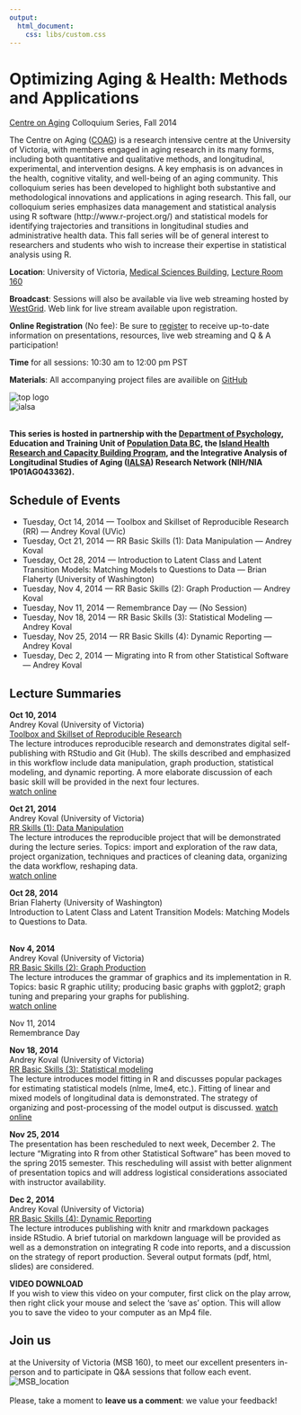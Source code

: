 ```yaml
---
output:
  html_document:
    css: libs/custom.css
---
```


Optimizing Aging & Health: Methods and Applications  
===  
[Centre on Aging](http://www.coag.uvic.ca/) Colloquium Series, Fall 2014     

The Centre on Aging ([COAG](http://www.coag.uvic.ca/)) is a research intensive centre at the University of Victoria, with members 
engaged in aging research in its many forms, including both quantitative and qualitative methods, and 
longitudinal, experimental, and intervention designs. A key emphasis is on advances in the health, 
cognitive vitality, and well-being of an aging community. This colloquium series has been developed to 
highlight both substantive and methodological innovations and applications in aging research. This fall, 
our colloquium series emphasizes data management and statistical analysis using R software
(http://www.r-project.org/) and statistical models for identifying trajectories and transitions in 
longitudinal studies and administrative health data. This fall series will be of general interest to 
researchers and students who wish to increase their expertise in statistical analysis using R.    </br>

**Location**: University of Victoria, [Medical Sciences Building](http://www.uvic.ca/home/about/campus-info/maps/maps/msb.php), [Lecture Room 160](http://video.med.ubc.ca/videos/facilities/images/MSB160_1.jpg)   

**Broadcast**: Sessions will also be available via live web streaming hosted by [WestGrid](http://www.westgrid.ca). Web link for live stream available upon registration.   

**Online Registration** (No fee): Be sure to [register](http://conferences.uvic.ca/index.php/coag/coagevents) to receive up-to-date information on presentations, resources, live web streaming and Q & A participation!

**Time** for all sessions: 10:30 am to 12:00 pm PST   

**Materials**: All accompanying project files are availible on [GitHub](https://github.com/IALSA/COAG-colloquium-2014F)

![top logo][toplogo]  
![ialsa][ialsa]  
  
</br>
**This series is hosted in partnership with the [Department of Psychology](http://www.uvic.ca/socialsciences/psychology/), Education and Training Unit of [Population Data BC](https://www.popdata.bc.ca/), the [Island Health Research and Capacity Building Program](http://www.viha.ca/rnd), and  the Integrative Analysis of Longitudinal Studies of Aging ([IALSA](http://www.ialsa.org/)) Research Network (NIH/NIA 1P01AG043362).**   

  
 
## Schedule of Events
  
- Tuesday, Oct 14, 2014 --- Toolbox and Skillset of Reproducible Research (RR) --- Andrey Koval (UVic)  
- Tuesday, Oct 21, 2014 --- RR Basic Skills (1): Data Manipulation --- Andrey Koval   
- Tuesday, Oct 28, 2014 --- Introduction to Latent Class and Latent Transition Models: Matching Models to
 Questions to Data --- Brian Flaherty (University of Washington)      
- Tuesday, Nov 4, 2014 --- RR Basic Skills (2): Graph Production --- Andrey Koval     
- Tuesday, Nov 11, 2014 --- Remembrance Day --- (No Session)  
- Tuesday, Nov 18, 2014 --- RR Basic Skills (3): Statistical Modeling --- Andrey Koval    
- Tuesday, Nov 25, 2014 --- RR Basic Skills (4): Dynamic Reporting --- Andrey Koval   
- Tuesday, Dec 2, 2014 --- Migrating into R from other Statistical Software --- Andrey Koval   

## Lecture Summaries


**Oct 10, 2014**  
Andrey Koval (University of Victoria)  
[Toolbox and Skillset of Reproducible Research][lecture1]   
The lecture introduces reproducible research and demonstrates digital self-publishing with RStudio and Git (Hub). The skills described and emphasized in this workflow include data manipulation, graph production, statistical modeling, and dynamic reporting. A more elaborate discussion of each basic skill will be provided in the next four lectures.   
[watch online](https://www.popdata.bc.ca/node/2035)  </br>   

**Oct 21, 2014**    
Andrey Koval (University of Victoria)  
[RR Skills (1): Data Manipulation][lecture2]        
The lecture introduces the reproducible project that will be demonstrated during the lecture series. Topics: import and exploration of the raw data, project organization, techniques and practices of cleaning data, organizing the data workflow, reshaping data.       
[watch online](https://www.popdata.bc.ca/node/2035) </br> 



**Oct 28, 2014**  
Brian Flaherty (University of Washington)  
Introduction to Latent Class and Latent Transition Models: Matching Models to Questions to Data. </br> 

</br>
**Nov 4, 2014**  
Andrey Koval (University of Victoria)  
[RR Basic Skills (2): Graph Production][lecture3]  
The lecture introduces the grammar of graphics and its implementation in R.   
Topics: basic R graphic utility; producing basic graphs with ggplot2; graph tuning and preparing your 
graphs for publishing.  
[watch online](https://www.popdata.bc.ca/node/2035)  </br> 


Nov 11, 2014       
Remembrance Day </br>     


**Nov 18, 2014**   
Andrey Koval (University of Victoria)    
[RR Basic Skills (3): Statistical modeling][lecture4]    
The lecture introduces model fitting in R and discusses popular packages for estimating statistical 
models (nlme, lme4, etc.). Fitting of linear and mixed models of longitudinal data is demonstrated. 
The strategy of organizing and post-processing of the model output is discussed. 
[watch online](https://www.popdata.bc.ca/node/2035)  </br>  

**Nov 25, 2014**  
The presentation has been rescheduled to next week, December 2. 
The lecture "Migrating into R from other Statistical Software" has been moved to the spring 2015 semester. 
This rescheduling will assist with better alignment of presentation topics and will address logistical considerations associated with instructor availability. 

**Dec 2, 2014**  
Andrey Koval (University of Victoria)  
[RR Basic Skills (4): Dynamic Reporting][lecture4]  
The lecture introduces publishing with knitr and rmarkdown packages inside RStudio. A brief tutorial on 
markdown language will be provided as well as a demonstration on integrating R code into reports, and 
a discussion on the strategy of report production. Several output formats (pdf, html, slides) are 
considered.     </br>

**VIDEO DOWNLOAD**  
If you wish to view this video on your computer, first click on the play arrow, then right click your mouse and select the 'save as' option. This will allow you to save the video to your computer as an Mp4 file.



## Join us 
at the University of Victoria (MSB 160), to meet our excellent presenters in-person and to participate in Q&A sessions that follow each event.  
![MSB_location][MSB_location]   
</br>
Please, take a moment to **leave us a comment**: we value your feedback! 


[toplogo]:./images/combined_logos.png  
[ialsa]:./images/ialsa_long.png
[MSB_location]:./images/MSB_location.png
[lecture1]:./2014-10-14-Toolbox-and-Skillset.html
[lecture2]:./2014-10-21-Data-Manipulation.html
[lecture3]:./2014-11-04-Producing-Graphs.html
[lecture4]:./2014-11-18-Statistical-Modeling.html
